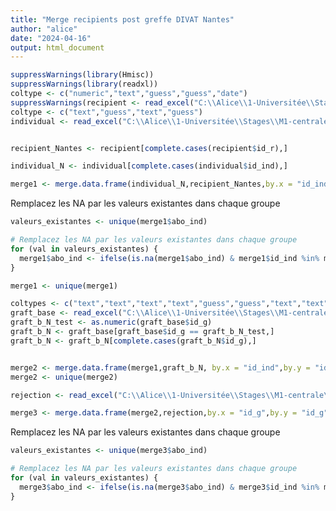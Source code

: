 ---
title: "Merge recipients post greffe DIVAT Nantes"
author: "alice"
date: "2024-04-16"
output: html_document
---

```{r}
suppressWarnings(library(Hmisc))
suppressWarnings(library(readxl))
coltype <- c("numeric","text","guess","guess","date")
suppressWarnings(recipient <- read_excel("C:\\Alice\\1-Universitée\\Stages\\M1-centrale\\DATAS\\ALICE_DATAS\\ALL_VARIABLES_KiTGENIE2024.xlsx", sheet = "recipient",na = "NA",col_types = coltype))
coltype <- c("text","guess","text","guess")
individual <- read_excel("C:\\Alice\\1-Universitée\\Stages\\M1-centrale\\DATAS\\ALICE_DATAS\\ALL_VARIABLES_KiTGENIE2024.xlsx", sheet = "individual",na = "NA",col_types = coltype)


recipient_Nantes <- recipient[complete.cases(recipient$id_r),]

individual_N <- individual[complete.cases(individual$id_ind),]
```

```{r}
merge1 <- merge.data.frame(individual_N,recipient_Nantes,by.x = "id_ind", by.y = "id_r")
```

Remplacez les NA par les valeurs existantes dans chaque groupe

```{r}
valeurs_existantes <- unique(merge1$abo_ind)

# Remplacez les NA par les valeurs existantes dans chaque groupe
for (val in valeurs_existantes) {
  merge1$abo_ind <- ifelse(is.na(merge1$abo_ind) & merge1$id_ind %in% merge1[merge1$abo_ind == val, "id_ind"], val, merge1$abo_ind)
}
```

```{r}
merge1 <- unique(merge1)
```


```{r}
coltypes <- c("text","text","text","text","guess","guess","text","text","guess","guess","guess","guess","guess","text","guess","text","guess","guess","guess","guess","guess","guess","guess","guess","guess","guess","guess","text","text","text","text","text","text","text","text","text","text","text","text","text","text","text","text","text","text","text","text","text","text")
graft_base <- read_excel("C:\\Alice\\1-Universitée\\Stages\\M1-centrale\\DATAS\\ALICE_DATAS\\ALL_VARIABLES_KiTGENIE2024.xlsx", sheet = "graft_base",na = "NA",col_types = coltypes)
graft_b_N_test <- as.numeric(graft_base$id_g)
graft_b_N <- graft_base[graft_base$id_g == graft_b_N_test,]
graft_b_N <- graft_b_N[complete.cases(graft_b_N$id_g),]


merge2 <- merge.data.frame(merge1,graft_b_N, by.x = "id_ind",by.y = "id_r",all.x = TRUE,all.y = TRUE)
merge2 <- unique(merge2)
```

```{r}
rejection <- read_excel("C:\\Alice\\1-Universitée\\Stages\\M1-centrale\\DATAS\\ALICE_DATAS\\ALL_VARIABLES_KiTGENIE2024.xlsx", sheet = "rejection",na = "NA",col_types = "text")
```

```{r}
merge3 <- merge.data.frame(merge2,rejection,by.x = "id_g",by.y = "id_g",all.y = TRUE,all.x = TRUE)
```


Remplacez les NA par les valeurs existantes dans chaque groupe

```{r}
valeurs_existantes <- unique(merge3$abo_ind)

# Remplacez les NA par les valeurs existantes dans chaque groupe
for (val in valeurs_existantes) {
  merge3$abo_ind <- ifelse(is.na(merge3$abo_ind) & merge3$id_ind %in% merge3[merge3$abo_ind == val, "id_ind"], val, merge3$abo_ind)
}
```



